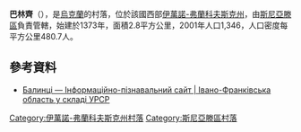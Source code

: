 {{coord|48|32|59|N|25|17|13|E|scale:30000|display=title}}

'''巴林齊'''（{{lang-uk|Балинці}}），是[[烏克蘭|烏克蘭]]的村落，位於該國西部[[伊萬諾-弗蘭科夫斯克州|伊萬諾-弗蘭科夫斯克州]]，由[[斯尼亞滕區|斯尼亞滕區]]負責管轄，始建於1373年，面積2.8平方公里，2001年人口1,346，人口密度每平方公里480.7人。

==參考資料==
* [http://imsu-ivano-frankivsk.com/mista-i-sela-ivano-frankivskoi-oblasti/snjatinskj-rajon/balinc.html Балинці —  Інформаційно-пізнавальний сайт | Івано-Франківська область у складі УРСР] {{Wayback|url=http://imsu-ivano-frankivsk.com/mista-i-sela-ivano-frankivskoi-oblasti/snjatinskj-rajon/balinc.html |date=20191228135007 }}

{{DEFAULTSORT:Балинці}}
[[Category:伊萬諾-弗蘭科夫斯克州村落|Category:伊萬諾-弗蘭科夫斯克州村落]]
[[Category:斯尼亞滕區村落|Category:斯尼亞滕區村落]]


{{IvanoFrankivsk-geo-stub}}